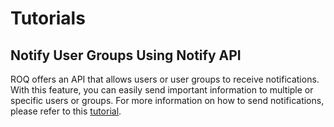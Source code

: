 
# Tutorials

## Notify User Groups Using Notify API

ROQ offers an API that allows users or user groups to receive notifications. With this feature, you can easily send important information to multiple or specific users or groups. For more information on how to send notifications, please refer to this [tutorial](/user-groups/tutorials/notify-user-groups).